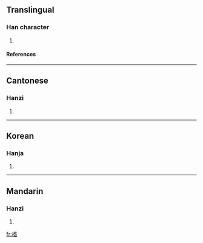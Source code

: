 ==Translingual==
===Han character===
{{Han char|rn=75|rad=木|as=10|sn=14|four=4496<sub>1</sub>|canj=木十心日 (DJPA)}}
# {{defn|Han|sort=木10}}
====References====
{{Han ref|kx=0544.190|dkj=15275|dj=0932.030|hdz=21260.080|uh=69B0|ud=27056|bh=E243|bd=57923}}

----
==Cantonese==
===Hanzi===
{{yue-hanzi|jyut=|y=ji2}}
# {{defn|Cantonese}}

----
==Korean==
===Hanja===
{{ko-hanja|hangeul=지|eumhun=|rv=ji|mr=chi|y=ci}}
# {{defn|Korean}}

----
==Mandarin==
===Hanzi===
{{cmn-hanzi|pin=[[zhī]] (zhi1)|wg=chih<sup>1</sup>}}
# {{defn|Mandarin}}

[[fr:榰]]